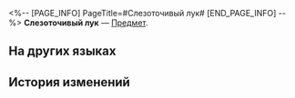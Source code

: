 <%-- [PAGE_INFO]
PageTitle=#Слезоточивый лук#
[END_PAGE_INFO] --%>
{{Предмет Инфобокс
|id          = 260017
|Изображение = Предмет Слезоточивый лук.png
|Тип         = 
|Инвентарь   = 
|Редкость    = 2
|Эффект      = 
|Описание    = Обычный ингредиент: фрукты и овощи для приготовления блюд.
|Источник1   = [[Урожай]]
}}
{{Описание|Когда режешь его, глаза жжёт, и они краснеют. Первая фея, которая заметила это, раскрыла секрет со слезами на глазах.}}
'''Слезоточивый лук''' — [[Предмет]].

==На других языках==
{{На других языках
|en   = Tearmaker Onion
|zhs  = 泪眼葱
|zht  = 淚眼蔥
|ja   = ティアニオン
|ko   = 눈물 양파
|es   = Cebolla lagrimeante
|fr   = Oignon larmoyant
|ru   = Слезоточивый лук
|th   = หัวหอมหยดน้ำตา
|vi   = Hành Nước Mắt
|de   = Tränentreibende Zwiebel
|id   = Bawang Bombai
|pt   = Cebola Lacrimejante
}}

==История изменений==
{{История изменений|3.5}}